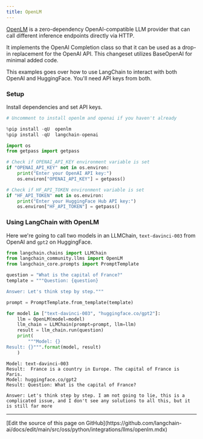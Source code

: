 ```yaml
---
title: OpenLM
---
```


[OpenLM](https://github.com/r2d4/openlm) is a zero-dependency OpenAI-compatible LLM provider that can call different inference endpoints directly via HTTP.

It implements the OpenAI Completion class so that it can be used as a drop-in replacement for the OpenAI API. This changeset utilizes BaseOpenAI for minimal added code.

This examples goes over how to use LangChain to interact with both OpenAI and HuggingFace. You'll need API keys from both.

### Setup

Install dependencies and set API keys.

```python
# Uncomment to install openlm and openai if you haven't already

%pip install -qU  openlm
%pip install -qU  langchain-openai
```

```python
import os
from getpass import getpass

# Check if OPENAI_API_KEY environment variable is set
if "OPENAI_API_KEY" not in os.environ:
    print("Enter your OpenAI API key:")
    os.environ["OPENAI_API_KEY"] = getpass()

# Check if HF_API_TOKEN environment variable is set
if "HF_API_TOKEN" not in os.environ:
    print("Enter your HuggingFace Hub API key:")
    os.environ["HF_API_TOKEN"] = getpass()
```

### Using LangChain with OpenLM

Here we're going to call two models in an LLMChain, `text-davinci-003` from OpenAI and `gpt2` on HuggingFace.

```python
from langchain.chains import LLMChain
from langchain_community.llms import OpenLM
from langchain_core.prompts import PromptTemplate
```

```python
question = "What is the capital of France?"
template = """Question: {question}

Answer: Let's think step by step."""

prompt = PromptTemplate.from_template(template)

for model in ["text-davinci-003", "huggingface.co/gpt2"]:
    llm = OpenLM(model=model)
    llm_chain = LLMChain(prompt=prompt, llm=llm)
    result = llm_chain.run(question)
    print(
        """Model: {}
Result: {}""".format(model, result)
    )
```

```output
Model: text-davinci-003
Result:  France is a country in Europe. The capital of France is Paris.
Model: huggingface.co/gpt2
Result: Question: What is the capital of France?

Answer: Let's think step by step. I am not going to lie, this is a complicated issue, and I don't see any solutions to all this, but it is still far more
```

---

<Callout icon="pen-to-square" iconType="regular">
  [Edit the source of this page on GitHub](https://github.com/langchain-ai/docs/edit/main/src/oss/python/integrations/llms/openlm.mdx)
</Callout>
